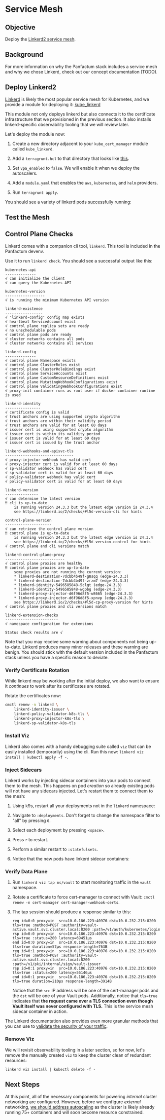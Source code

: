 

# Service Mesh

## Objective

Deploy the [Linkerd2 service mesh](https://linkerd.io/).

## Background

For more information on why the Panfactum stack includes a service mesh and why we chose Linkerd,
check out our concept documentation (TODO).

## Deploy Linkerd2

[Linkerd](https://linkerd.io/2.15/overview/) is likely the most popular service mesh for Kubernetes,
and we provide a module for deploying it: [kube\_linkerd](../../reference/terraform-modules/kube_linkerd)

This module not only deploys linkerd but also connects it to the certificate infrastructure that we
provisioned in the previous section. It also installs linkerd-specific observability tooling that we
will review later.

Let's deploy the module now:

1. Create a new directory adjacent to your `kube_cert_manager` module called `kube_linkerd`.

2. Add a `terragrunt.hcl` to that directory that looks like [this](https://github.com/Panfactum/stack/blob/__currentPanfactumVersion__/packages/reference/environments/production/us-east-2/kube_linkerd/terragrunt.hcl).

3. Set `vpa_enabled` to `false`. We will enable it when we deploy the autoscalers.

4. Add a `module.yaml` that enables the `aws`, `kubernetes`, and `helm` providers.

5. Run `terragrunt apply`.

You should see a variety of linkerd pods successfully running:

<MarkdownImage src={linkerdPods} alt="linkerd pods running successfully" />

## Test the Mesh

## Control Plane Checks

Linkerd comes with a companion cli tool, `linkerd`. This tool is included in the Panfactum devenv.

Use it to run `linkerd check`. You should see a successful output like this:

```shell-session
kubernetes-api
--------------
√ can initialize the client
√ can query the Kubernetes API

kubernetes-version
------------------
√ is running the minimum Kubernetes API version

linkerd-existence
-----------------
√ 'linkerd-config' config map exists
√ heartbeat ServiceAccount exist
√ control plane replica sets are ready
√ no unschedulable pods
√ control plane pods are ready
√ cluster networks contains all pods
√ cluster networks contains all services

linkerd-config
--------------
√ control plane Namespace exists
√ control plane ClusterRoles exist
√ control plane ClusterRoleBindings exist
√ control plane ServiceAccounts exist
√ control plane CustomResourceDefinitions exist
√ control plane MutatingWebhookConfigurations exist
√ control plane ValidatingWebhookConfigurations exist
√ proxy-init container runs as root user if docker container runtime is used

linkerd-identity
----------------
√ certificate config is valid
√ trust anchors are using supported crypto algorithm
√ trust anchors are within their validity period
√ trust anchors are valid for at least 60 days
√ issuer cert is using supported crypto algorithm
√ issuer cert is within its validity period
√ issuer cert is valid for at least 60 days
√ issuer cert is issued by the trust anchor

linkerd-webhooks-and-apisvc-tls
-------------------------------
√ proxy-injector webhook has valid cert
√ proxy-injector cert is valid for at least 60 days
√ sp-validator webhook has valid cert
√ sp-validator cert is valid for at least 60 days
√ policy-validator webhook has valid cert
√ policy-validator cert is valid for at least 60 days

linkerd-version
---------------
√ can determine the latest version
‼ cli is up-to-date
    is running version 24.3.3 but the latest edge version is 24.3.4
    see https://linkerd.io/2/checks/#l5d-version-cli for hints

control-plane-version
---------------------
√ can retrieve the control plane version
‼ control plane is up-to-date
    is running version 24.3.3 but the latest edge version is 24.3.4
    see https://linkerd.io/2/checks/#l5d-version-control for hints
√ control plane and cli versions match

linkerd-control-plane-proxy
---------------------------
√ control plane proxies are healthy
‼ control plane proxies are up-to-date
    some proxies are not running the current version:
	* linkerd-destination-7dcbb4b49f-g8sqq (edge-24.3.3)
	* linkerd-destination-7dcbb4b49f-zrzm7 (edge-24.3.3)
	* linkerd-identity-5496585848-5clgt (edge-24.3.3)
	* linkerd-identity-5496585848-wgpbg (edge-24.3.3)
	* linkerd-proxy-injector-d6f96d8f5-w8665 (edge-24.3.3)
	* linkerd-proxy-injector-d6f96d8f5-xpnvp (edge-24.3.3)
    see https://linkerd.io/2/checks/#l5d-cp-proxy-version for hints
√ control plane proxies and cli versions match

linkerd-extension-checks
------------------------
√ namespace configuration for extensions

Status check results are √
```

<MarkdownAlert severity="info">
  Note that you may receive some warning about components not being up-to-date. Linkerd produces
  many minor releases and these warning are benign. You should stick with the default version
  included in the Panfactum stack unless you have a specific reason to deviate.
</MarkdownAlert>

### Verify Certificate Rotation

While linkerd may be working after the initial deploy, we also want to ensure it *continues* to work
after its certificates are rotated.

Rotate the certificates now:

```bash
cmctl renew -n linkerd \
    linkerd-identity-issuer \
    linkerd-policy-validator-k8s-tls \
    linkerd-proxy-injector-k8s-tls \
    linkerd-sp-validator-k8s-tls
```

### Install Viz

Linkerd also comes with a handy debugging suite called `viz` that can be easily installed (temporarily) using
the cli. Run this now: `linkerd viz install | kubectl apply -f -`.

### Inject Sidecars

Linkerd works by injecting sidecar containers into your pods to connect them to the mesh. This happens on
pod *creation* so already existing pods will not have any sidecars injected. Let's restart them to connect
them to the mesh:

1. Using k9s, restart all your deployments not in the `linkerd` namespace:

2. Navigate to `:deployments`. Don't forget to change the namespace filter to "all" by pressing `0`.

3. Select each deployment by pressing `<space>`.

4. Press `r` to restart.

5. Perform a similar restart to `:statefulsets`.

6. Notice that the new pods have linkerd sidecar containers:

<MarkdownImage src={linkerdSidecarImg} alt="Pod with linkerd sidecar containers" />

### Verify Data Plane

1. Run `linkerd viz tap ns/vault` to start monitoring traffic in the `vault` namespace.

2. Rotate a certificate to force cert-manager to connect with Vault: `cmctl renew -n cert-manager cert-manager-webhook-certs`.

3. The tap session should produce a response similar to this:

   ```shell-session
   req id=0:0 proxy=in  src=10.0.186.223:40976 dst=10.0.232.215:8200 tls=true :method=POST :authority=vault-active.vault.svc.cluster.local:8200 :path=/v1/auth/kubernetes/login
   rsp id=0:0 proxy=in  src=10.0.186.223:40976 dst=10.0.232.215:8200 tls=true :status=200 latency=69451µs
   end id=0:0 proxy=in  src=10.0.186.223:40976 dst=10.0.232.215:8200 tls=true duration=57µs response-length=763B
   req id=0:1 proxy=in  src=10.0.186.223:40976 dst=10.0.232.215:8200 tls=true :method=POST :authority=vault-active.vault.svc.cluster.local:8200 :path=/v1/pki/internal/sign/vault-issuer
   rsp id=0:1 proxy=in  src=10.0.186.223:40976 dst=10.0.232.215:8200 tls=true :status=200 latency=56146µs
   end id=0:1 proxy=in  src=10.0.186.223:40976 dst=10.0.232.215:8200 tls=true duration=210µs response-length=3914B
   ```

   Notice that the `src` IP address will be one of the cert-manager pods and the `dst` will be one of your
   Vault pods. Additionally, notice that `tls=true` indicates that **the request came over a TLS connection even though Vault
   itself was never configured with TLS.** This is the service mesh sidecar container in action.

The Linkerd documentation also provides even more granular methods that you can use to [validate the security
of your traffic](https://linkerd.io/2.15/tasks/validating-your-traffic/).

### Remove Viz

We will revisit observability tooling in a later section, so for now, let's remove the manually created
`viz` to keep the cluster clean of redundant resources:

`linkerd viz install | kubectl delete -f -`

## Next Steps

At this point, all of the necessary components for powering *internal* cluster networking are configured. However, before
we configure *external* networking, [we should address autoscaling](./autoscaling)
as the cluster is likely already running 75+ containers and will soon become resource constrained.
